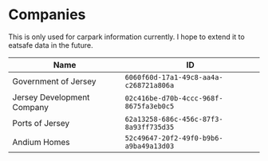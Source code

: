 # Companies
This is only used for carpark information currently. I hope to extend it to eatsafe data in the future.

|Name|ID|
|----|--|
|Government of Jersey|`6060f60d-17a1-49c8-aa4a-c268721a806a`|
|Jersey Development Company|`02c416be-d70b-4ccc-968f-8675fa3eb0c5`|
|Ports of Jersey|`62a13258-686c-456c-87f3-8a93ff735d35`|
|Andium Homes|`52c49647-20f2-49f0-b9b6-a9ba49a13d03`|